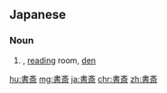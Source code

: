 ==Japanese==
{{ja-kanjitab|しょ|さい|yomi=on}}

===Noun===
{{ja-noun|しょさい}}

# {{l|en|study|id=room}}, [[reading]] room, [[den]]

[[hu:書斎]]
[[mg:書斎]]
[[ja:書斎]]
[[chr:書斎]]
[[zh:書斎]]
